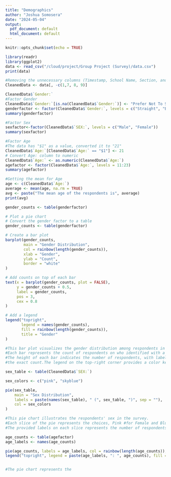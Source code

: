 ```yaml
---
title: "Demographics"
author: "Joshua Somosera"
date: "2024-05-04"
output:
  pdf_document: default
  html_document: default
---
```


```r
knitr::opts_chunk$set(echo = TRUE)
```


```r
library(readr)
library(ggplot2)
data <- read_csv("/cloud/project/Group Project (Survey)/data.csv")
print(data)
```

```r
#Removing the unnecessary columns (Timestamp, School Name, Section, and Course)
CleanedData <- data[, -c(1,7, 8, 9)]
```

```r
CleanedData$`Gender:`
#Factor Gender
CleanedData$`Gender:`[is.na(CleanedData$`Gender:`)] <- "Prefer Not To Say"
genderfactor <- factor(CleanedData$`Gender:`, levels = c("Straight", "Bisexual", "Gay", "Lesbian", "Transgender", "Non-binary/non-conforming", "Prefer Not To Say"))
summary(genderfactor)
```


```r
#Factor Sex
sexfactor<-factor(CleanedData$`SEX:`, levels = c("Male", "Female"))
summary(sexfactor)
```


```r
#Factor Age 
#The data has "$1" as a value, converted it to "21"
CleanedData$`Age:`[CleanedData$`Age:` == "$1"] <- 21
# Convert Age: column to numeric
CleanedData$`Age:` <- as.numeric(CleanedData$`Age:`)
agefactor <- factor(CleanedData$`Age:`, levels = 11:23)
summary(agefactor)

#Getting the mean for Age
age <- c(CleanedData$`Age:`)
average <- mean(age, na.rm = TRUE)
avg <- paste("The mean age of the respondents is", average)
print(avg)


```


```r
gender_counts <- table(genderfactor)

# Plot a pie chart
# Convert the gender factor to a table
gender_counts <- table(genderfactor)

# Create a bar plot
barplot(gender_counts,
        main = "Gender Distribution",
        col = rainbow(length(gender_counts)),
        xlab = "Gender",
        ylab = "Count",
        border = "white"
)

# Add counts on top of each bar
text(x = barplot(gender_counts, plot = FALSE), 
     y = gender_counts + 0.5, 
     label = gender_counts,
     pos = 3,
     cex = 0.8
)

# Add a legend
legend("topright",
       legend = names(gender_counts),
       fill = rainbow(length(gender_counts)),
       title = "Gender"
)

#This bar plot visualizes the gender distribution among respondents in the survey. 
#Each bar represents the count of respondents on who identified with a particular gender category.
#The height of each bar indicates the number of respondents, with labels on top of each bar showing
#the exact count.The legend on the top-right corner provides a color key for each gender category."

```

```r
sex_table <- table(CleanedData$`SEX:`)

sex_colors <- c("pink", "skyblue")

pie(sex_table, 
    main = "Sex Distribution", 
    labels = paste(names(sex_table), " (", sex_table, ")", sep = ""),
    col = sex_colors
)

#This pie chart illustrates the respondents' sex in the survey. 
#Each slice of the pie represents the choices, Pink #for Female and Blue for Male. 
#The provided labels on each slice represents the number of respondents."
```

```r
age_counts <- table(agefactor)
age_labels <- names(age_counts)

pie(age_counts, labels = age_labels, col = rainbow(length(age_counts)), main = "Age Distribution")
legend("topright", legend = paste(age_labels, ": ", age_counts), fill = rainbow(length(age_counts)))


#The pie chart represents the 
```
